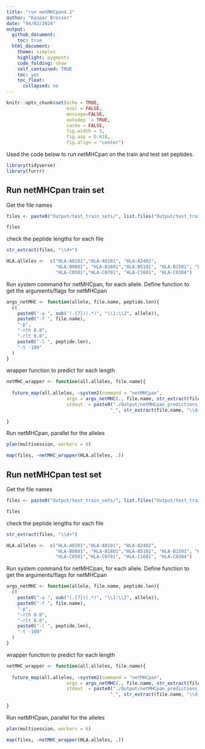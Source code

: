 ```yaml
---
title: "run netMHCpan4.1"
author: "Kaspar Bresser"
date: "04/02/2024"
output: 
  github_document:
    toc: true
  html_document: 
    theme: simplex
    highlight: pygments
    code_folding: show
    self_contained: TRUE
    toc: yes
    toc_float:
      collapsed: no
---
```


```r
knitr::opts_chunk$set(echo = TRUE,
                      eval = FALSE,
                      message=FALSE,
                      autodep  = TRUE,
                      cache = FALSE,
                      fig.width = 5,
                      fig.asp = 0.618,
                      fig.align = "center")

```

Used the code below to run netMHCpan on the train and test set peptides.

```r
library(tidyverse)
library(furrr)
```



## Run netMHCpan train set

Get the file names

```r
files <- paste0("Output/test_train_sets/", list.files("Output/test_train_sets/", pattern = "Train_Pep"))

files
```

check the peptide lengths for each file

```r
str_extract(files, "\\d+")
```



```r
HLA.alleles <-  c("HLA-A0201","HLA-A0101", "HLA-A2402", 
                  "HLA-B0801", "HLA-B1801","HLA-B5101", "HLA-B1501", "HLA-B4402", 
                  "HLA-C0501","HLA-C0701", "HLA-C1601", "HLA-C0304")
```


Run system command for netMHCpan, for each allele. Define function to get the arguments/flags for netMHCpan


```r
args_netMHC <- function(allele, file.name, peptide.len){
  c(
    paste0("-a ", sub("(.{7})(.*)", "\\1:\\2", allele)),
    paste0("-f ", file.name),
    "-p",
    "-rth 0.0",
    "-rlt 0.0",
    paste0("-l ", peptide.len),
    "-t -100"
  )
}

```

wrapper function to predict for each length

```r
netMHC_wrapper <- function(all.alleles, file.name){
  
  future_map(all.alleles, ~system2(command = "netMHCpan", 
                      args = args_netMHC(., file.name, str_extract(file.name, "\\d+")), 
                      stdout  = paste0("./Output/netMHCpan_predictions_train/netMHCpan_prediction_", .,
                                      "_", str_extract(file.name, "\\d+") , ".txt")))
  
}
```

Run netMHCpan, parallel for the alleles 

```r
plan(multisession, workers = 6)

map(files, ~netMHC_wrapper(HLA.alleles, .))
```


## Run netMHCpan test set

Get the file names

```r
files <- paste0("Output/test_train_sets/", list.files("Output/test_train_sets/", pattern = "Test_Pep"))

files
```

check the peptide lengths for each file

```r
str_extract(files, "\\d+")
```



```r
HLA.alleles <-  c("HLA-A0201","HLA-A0101", "HLA-A2402", 
                  "HLA-B0801", "HLA-B1801","HLA-B5101", "HLA-B1501", "HLA-B4402", 
                  "HLA-C0501","HLA-C0701", "HLA-C1601", "HLA-C0304")
```


Run system command for netMHCpan, for each allele. Define function to get the arguments/flags for netMHCpan


```r
args_netMHC <- function(allele, file.name, peptide.len){
  c(
    paste0("-a ", sub("(.{7})(.*)", "\\1:\\2", allele)),
    paste0("-f ", file.name),
    "-p",
    "-rth 0.0",
    "-rlt 0.0",
    paste0("-l ", peptide.len),
    "-t -100"
  )
}

```

wrapper function to predict for each length

```r
netMHC_wrapper <- function(all.alleles, file.name){
  
  future_map(all.alleles, ~system2(command = "netMHCpan", 
                      args = args_netMHC(., file.name, str_extract(file.name, "\\d+")), 
                      stdout  = paste0("./Output/netMHCpan_predictions_test/netMHCpan_prediction_", .,
                                      "_", str_extract(file.name, "\\d+") , ".txt")))
  
}
```

Run netMHCpan, parallel for the alleles 

```r
plan(multisession, workers = 6)

map(files, ~netMHC_wrapper(HLA.alleles, .))
```




